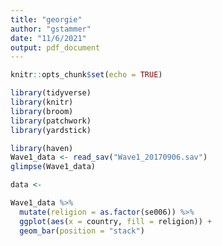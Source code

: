 ```yaml
---
title: "georgie"
author: "gstammer"
date: "11/6/2021"
output: pdf_document
---
```


```r
knitr::opts_chunk$set(echo = TRUE)
```

```r
library(tidyverse)
library(knitr)
library(broom)
library(patchwork)
library(yardstick)
```

```r
library(haven)
Wave1_data <- read_sav("Wave1_20170906.sav")
glimpse(Wave1_data)
```

```r
data <-
```


```r
Wave1_data %>%
  mutate(religion = as.factor(se006)) %>%
  ggplot(aes(x = country, fill = religion)) +
  geom_bar(position = "stack")
```




